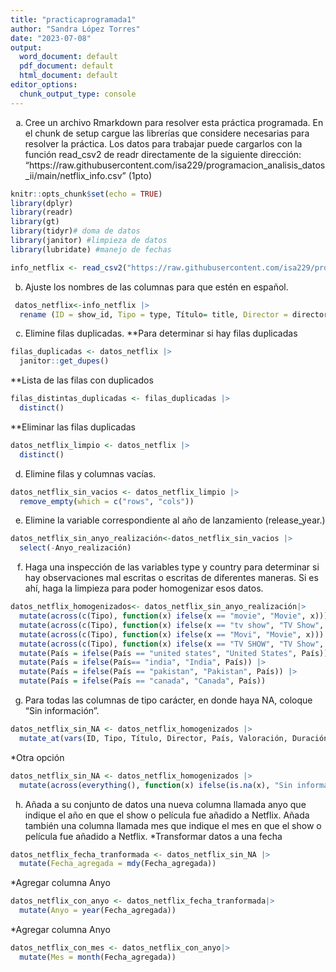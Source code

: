 ```yaml
---
title: "practicaprogramada1"
author: "Sandra López Torres"
date: "2023-07-08"
output:
  word_document: default
  pdf_document: default
  html_document: default
editor_options:
  chunk_output_type: console
---
```


a. Cree un archivo Rmarkdown para resolver esta práctica programada. En el chunk de setup cargue las librerías que considere necesarias para resolver la práctica. Los datos para trabajar puede cargarlos con
la función read_csv2 de readr directamente de la siguiente dirección: “https://raw.githubusercontent.com/isa229/programacion_analisis_datos_ii/main/netflix_info.csv” (1pto)

```r
knitr::opts_chunk$set(echo = TRUE)
library(dplyr)
library(readr)
library(gt)
library(tidyr)# doma de datos
library(janitor) #limpieza de datos
library(lubridate) #manejo de fechas
```

```r
info_netflix <- read_csv2("https://raw.githubusercontent.com/isa229/programacion_analisis_datos_ii/main/netflix_info.csv")
```


b. Ajuste los nombres de las columnas para que estén en español.
```r
 datos_netflix<-info_netflix |> 
  rename (ID = show_id, Tipo = type, Título= title, Director = director, País = country, Fecha_agregada = date_added, Anyo_realización = release_year, Valoración = rating, Duración = duration, Incluido_en = listed_in)
```


c. Elimine filas duplicadas. 
**Para determinar si hay filas duplicadas
```r
filas_duplicadas <- datos_netflix |> 
  janitor::get_dupes()
```

**Lista de las filas con duplicados
```r
filas_distintas_duplicadas <- filas_duplicadas |> 
  distinct()
```

**Eliminar las filas duplicadas 
```r
datos_netflix_limpio <- datos_netflix |> 
  distinct()
```


d. Elimine filas y columnas vacías. 
```r
datos_netflix_sin_vacios <- datos_netflix_limpio |> 
  remove_empty(which = c("rows", "cols"))
```


e. Elimine la variable correspondiente al año de lanzamiento (release_year.)
```r
datos_netflix_sin_anyo_realización<-datos_netflix_sin_vacios |> 
  select(-Anyo_realización)
```


f. Haga una inspección de las variables type y country para determinar si hay observaciones mal escritas o escritas de diferentes maneras. Si es ahí, haga la limpieza para poder homogenizar esos datos. 
```r
datos_netflix_homogenizados<- datos_netflix_sin_anyo_realización|>
  mutate(across(c(Tipo), function(x) ifelse(x == "movie", "Movie", x))) |>
  mutate(across(c(Tipo), function(x) ifelse(x == "tv show", "TV Show", x))) |>
  mutate(across(c(Tipo), function(x) ifelse(x == "Movi", "Movie", x))) |> 
  mutate(across(c(Tipo), function(x) ifelse(x == "TV SHOW", "TV Show", x))) |> 
  mutate(País = ifelse(País == "united states", "United States", País)) |>
  mutate(País = ifelse(País== "india", "India", País)) |>
  mutate(País = ifelse(País == "pakistan", "Pakistan", País)) |> 
  mutate(País = ifelse(País == "canada", "Canada", País))
```


g. Para todas las columnas de tipo carácter, en donde haya NA, coloque “Sin información”.
```r
datos_netflix_sin_NA <- datos_netflix_homogenizados |> 
  mutate_at(vars(ID, Tipo, Título, Director, País, Valoración, Duración), ~ifelse(is.na(.), "Sin información", .)) 
```
*Otra opción
```r
datos_netflix_sin_NA <- datos_netflix_homogenizados |> 
  mutate(across(everything(), function(x) ifelse(is.na(x), "Sin información", x))) # Coloca Sin Información si encuentra alguna observación es NA para todas las columnas
```


h. Añada a su conjunto de datos una nueva columna llamada anyo que indique el año en que el show o película fue añadido a Netflix. Añada también una columna llamada mes que indique el mes en que el show o película fue añadido a Netflix.
*Transformar datos a una fecha
```r
datos_netflix_fecha_tranformada <- datos_netflix_sin_NA |> 
  mutate(Fecha_agregada = mdy(Fecha_agregada))
```

*Agregar columna Anyo
```r
datos_netflix_con_anyo <- datos_netflix_fecha_tranformada|> 
  mutate(Anyo = year(Fecha_agregada))
```

*Agregar columna Anyo
```r
datos_netflix_con_mes <- datos_netflix_con_anyo|> 
  mutate(Mes = month(Fecha_agregada))
```

